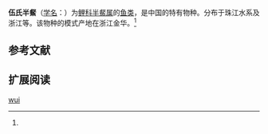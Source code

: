 {{Speciesbox
| name = 伍氏半䱗
| status = 
| status_system = 
| image = 
| genus = Hemiculterella
| species = wui
| authority = [[王以康|Wang]], 1935<ref name='id5855'>{{cite web| url =http://www.bioinfo.cn/db05/BjdwSpecies.php?action=view&id=5855| title =伍氏半䱗| work =中国动物物种编目数据库| publisher =中国科学院微生物研究所| author =中国科学院动物研究所| accessdate =2009-04-11| deadurl =yes| archiveurl =https://web.archive.org/web/20160305091507/http://www.bioinfo.cn/db05/BjdwSpecies.php?action=view&id=5855| archivedate =2016-03-05}}</ref>
}}

'''伍氏半䱗'''（[[学名|学名]]：{{lang|la|''Hemiculterella wui''}}）为[[鲤科|鲤科]][[半䱗属|半䱗属]]的[[鱼类|鱼类]]，是中国的特有物种。分布于珠江水系及浙江等。该物种的模式产地在浙江金华。<ref name='id5855'/>

== 参考文献 ==
{{reflist}}

== 扩展阅读 ==
{{refbegin}}
{{wikispecies-inline|Hemiculterella wui|伍氏半䱗}}
{{refend}}
{{Taxonbar|from=Q3757826}}

[[Category:半䱗属|wui]]


{{鯉形目小作品}}